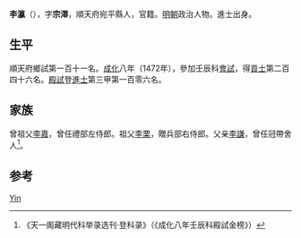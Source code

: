 {{Otheruses|other=名为李宗泽的其他人物|李宗泽}}

'''李瀛'''（{{bd|1449年||？}}），字'''宗澤'''，順天府宛平縣人，官籍。[[明朝|明朝]]政治人物。進士出身。

== 生平 ==
順天府鄉試第一百十一名。[[成化|成化]]八年（1472年），參加壬辰科[[會試|會試]]，得[[貢士|貢士]]第二百四十六名。[[殿試|殿試]]登[[進士|進士]]第三甲第一百零六名。

== 家族 ==
曾祖父[[李嘉|李嘉]]，曾任禮部左侍郎。祖父[[李栗|李栗]]，贈兵部右侍郎。父亲[[李謙|李謙]]，曾任冠帶舍人<ref>《天一阁藏明代科举录选刊·登科录》（《成化八年壬辰科殿試金榜》）</ref>。

==参考==
{{reflist}}

{{成化八年壬辰科殿試金榜}}

{{Authority control}}

{{DEFAULTSORT:}}
[[Category:李姓|Yin]]


{{明朝人物小作品}}